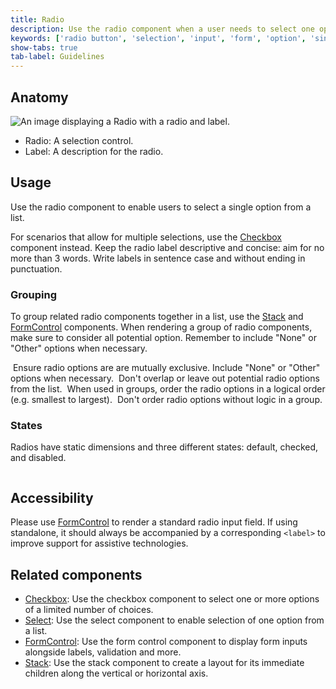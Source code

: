```yaml
---
title: Radio
description: Use the radio component when a user needs to select one option from a list.
keywords: ['radio button', 'selection', 'input', 'form', 'option', 'single choice']
show-tabs: true
tab-label: Guidelines
---
```


## Anatomy

![An image displaying a Radio with a radio and label.](https://github.com/primer/brand/assets/131988618/d25dafb9-87f8-4b6a-a205-57a851d47b5e)

- Radio: A selection control.
- Label: A description for the radio.

## Usage

Use the radio component to enable users to select a single option from a list.

For scenarios that allow for multiple selections, use the [Checkbox](/components/Checkbox) component instead. Keep the radio label descriptive and concise: aim for no more than 3 words. Write labels in sentence case and without ending in punctuation.

### Grouping

To group related radio components together in a list, use the [Stack](/components/Stack) and [FormControl](/components/FormControl) components. When rendering a group of radio components, make sure to consider all potential option. Remember to include "None" or "Other" options when necessary.

<DoDontContainer>
  <Do>
    <img src="https://github.com/primer/brand/assets/131988618/151c50cb-c3ac-4790-901d-a5be38fad46e" alt="" />
    <Caption>
      Ensure radio options are are mutually exclusive. Include "None" or "Other" options when necessary.
    </Caption>
  </Do>
  <Dont>
    <img src="https://github.com/primer/brand/assets/131988618/5d25cfee-bf8e-4b93-93da-5dd40f38f3be" alt="" />
    <Caption>Don't overlap or leave out potential radio options from the list.</Caption>
  </Dont>
</DoDontContainer>

<DoDontContainer>
  <Do>
    <img src="https://github.com/primer/brand/assets/131988618/433d5deb-0395-4d24-8f5d-513178d9e944" alt="" />
    <Caption>When used in groups, order the radio options in a logical order (e.g. smallest to largest).</Caption>
  </Do>
  <Dont>
    <img src="https://github.com/primer/brand/assets/131988618/9d3f4639-c064-4b18-bcce-89a05a29b4e1" alt="" />
    <Caption>Don't order radio options without logic in a group.</Caption>
  </Dont>
</DoDontContainer>

### States

Radios have static dimensions and three different states: default, checked, and disabled.

<img src="https://github.com/primer/brand/assets/131988618/94a893a6-0063-4204-a7ab-da7b5aaaa96b" alt="" />

## Accessibility

Please use [FormControl](/components/FormControl) to render a standard radio input field. If using standalone, it should always be accompanied by a corresponding `<label>` to improve support for assistive technologies.

## Related components

- [Checkbox](/components/Checkbox): Use the checkbox component to select one or more options of a limited number of choices.
- [Select](/components/Select): Use the select component to enable selection of one option from a list.
- [FormControl](/components/FormControl): Use the form control component to display form inputs alongside labels, validation and more.
- [Stack](/components/Stack): Use the stack component to create a layout for its immediate children along the vertical or horizontal axis.
